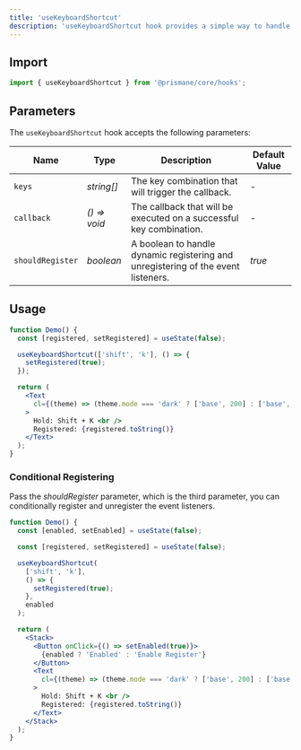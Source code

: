 ---
title: 'useKeyboardShortcut'
description: 'useKeyboardShortcut hook provides a simple way to handle key combinations.'
---

## Import

```js
import { useKeyboardShortcut } from '@prismane/core/hooks';
```

## Parameters

The `useKeyboardShortcut` hook accepts the following parameters:

| Name             | Type         | Description                                                                       | Default Value |
| ---------------- | ------------ | --------------------------------------------------------------------------------- | ------------- |
| `keys`           | _string[]_   | The key combination that will trigger the callback.                               | -             |
| `callback`       | _() => void_ | The callback that will be executed on a successful key combination.               | -             |
| `shouldRegister` | _boolean_    | A boolean to handle dynamic registering and unregistering of the event listeners. | _true_        |

## Usage

```jsx preview
function Demo() {
  const [registered, setRegistered] = useState(false);

  useKeyboardShortcut(['shift', 'k'], () => {
    setRegistered(true);
  });

  return (
    <Text
      cl={(theme) => (theme.mode === 'dark' ? ['base', 200] : ['base', 700])}
    >
      Hold: Shift + K <br />
      Registered: {registered.toString()}
    </Text>
  );
}
```

### Conditional Registering

Pass the _shouldRegister_ parameter, which is the third parameter, you can conditionally register and unregister the event listeners.

```jsx preview
function Demo() {
  const [enabled, setEnabled] = useState(false);

  const [registered, setRegistered] = useState(false);

  useKeyboardShortcut(
    ['shift', 'k'],
    () => {
      setRegistered(true);
    },
    enabled
  );

  return (
    <Stack>
      <Button onClick={() => setEnabled(true)}>
        {enabled ? 'Enabled' : 'Enable Register'}
      </Button>
      <Text
        cl={(theme) => (theme.mode === 'dark' ? ['base', 200] : ['base', 700])}
      >
        Hold: Shift + K <br />
        Registered: {registered.toString()}
      </Text>
    </Stack>
  );
}
```
